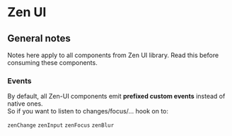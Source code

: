 
<Meta title="Guides/About" />

# Zen UI
## General notes

Notes here apply to all components from Zen UI library.
Read this before consuming these components.

### Events
By default, all Zen-UI components emit **prefixed custom events** instead of native ones.<br/>
So if you want to listen to changes/focus/... hook on to:

`zenChange`
`zenInput`
`zenFocus`
`zenBlur`
